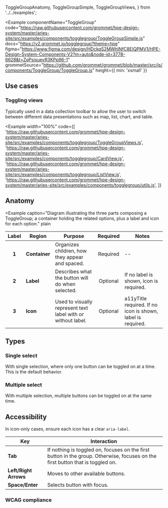   ToggleGroupAnatomy,
  ToggleGroupSimple,
  ToggleGroupViews,
} from '../../examples';

<Example
  componentName="ToggleGroup"
  code="https://raw.githubusercontent.com/grommet/hpe-design-system/master/aries-site/src/examples/components/togglegroup/ToggleGroupSimple.js"
  docs="https://v2.grommet.io/togglegroup?theme=hpe"
  figma="https://www.figma.com/design/HDckqS2MWhINfC8EIQPMV1/HPE-Design-System-Components-V2?m=auto&node-id=3778-6628&t=ZqPsisuevR3KPp96-1"
  grommetSource="https://github.com/grommet/grommet/blob/master/src/js/components/ToggleGroup/ToggleGroup.js"
  height={{ min: 'xsmall' }}
>
  <ToggleGroupSimple />
</Example>

## Use cases

### Toggling views

Typically used in a data collection toolbar to allow the user to switch between different data presentations such as map, list, chart, and table.

<Example
  width="100%"
  code={[
    'https://raw.githubusercontent.com/grommet/hpe-design-system/master/aries-site/src/examples/components/togglegroup/ToggleGroupViews.js',
    'https://raw.githubusercontent.com/grommet/hpe-design-system/master/aries-site/src/examples/components/togglegroup/CardView.js',
    'https://raw.githubusercontent.com/grommet/hpe-design-system/master/aries-site/src/examples/components/togglegroup/ListView.js',
    'https://raw.githubusercontent.com/grommet/hpe-design-system/master/aries-site/src/examples/components/togglegroup/utils.js',
  ]}
>
  <ToggleGroupViews />
</Example>

## Anatomy

<Example
  caption="Diagram illustrating the three parts composing a ToggleGroup; a container holding the related options, plus a label and icon for each option."
  plain
>
  <ToggleGroupAnatomy />
</Example>

| Label | Region        | Purpose                                                      | Required | Notes                                                       |
| :---: | ------------- | ------------------------------------------------------------ | :------: | ----------------------------------------------------------- |
| **1** | **Container** | Organizes children, how they appear and spaced.              | Required | --                                                          |
| **2** | **Label**     | Describes what the button will do when selected.             | Optional | If no label is shown, icon is required.                     |
| **3** | **Icon**      | Used to visually represent text label with or without label. | Optional | a11yTitle required. If no icon is shown, label is required. |

## Types

### Single select

With single selection, where only one button can be toggled on at a time. This is the default behavior.

### Multiple select

With multiple selection, multiple buttons can be toggled on at the same time.

## Accessibility

In icon-only cases, ensure each icon has a clear `aria-label`.

| Key                   | Interaction                                                                                                                    |
| --------------------- | ------------------------------------------------------------------------------------------------------------------------------ |
| **Tab**               | If nothing is toggled on, focuses on the first button in the group. Otherwise, focuses on the first button that is toggled on. |
| **Left/Right Arrows** | Moves to other available buttons.                                                                                              |
| **Space/Enter**       | Selects button with focus.                                                                                                     |

### WCAG compliance

<AccessibilitySection title="ToggleGroup" />
